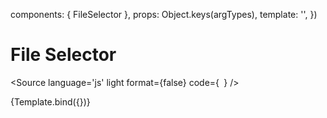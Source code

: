 

  components: { FileSelector },
  props:      Object.keys(argTypes),
  template:   '<FileSelector v-bind="$props" />',
})

<Meta title="Components/Form/FileSelector" />

# File Selector

<Source
  language='js'
  light
  format={false}
  code={`
  `}
/>

<Canvas>
  <Story
    name="FileSelector"
    args={{
      label: 'Choose file',
      selected: 'test'
    }}>
    {Template.bind({})}
  </Story>
</Canvas>


<ArgsTable of={FileSelector} />
